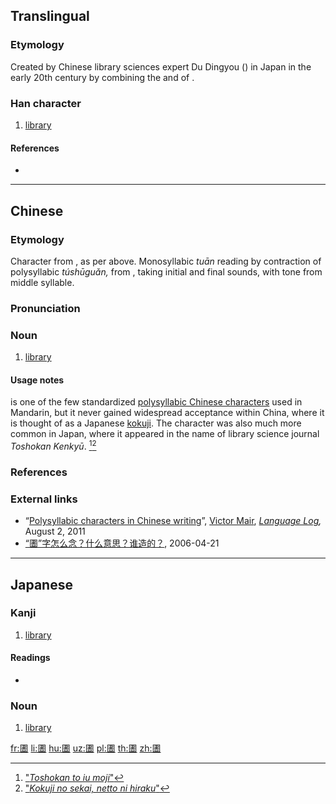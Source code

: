 ==Translingual==

===Etymology===
Created by Chinese library sciences expert Du Dingyou ({{lang|zh|杜定友}}) in Japan in the early 20th century by combining the {{m|zh|圖}} and {{m|zh|書}} of {{m|zh|圖書館}}.

===Han character===
{{Han char|rn=31|rad=囗|as=10|sn=13|four=|canj=WLGA|ids=⿴囗書}}

# [[library]]

====References====
* {{Han ref|kx=0220.151|dkj=04829|dj=0452.070|hdz=10724.111|uh=5715|ud=22293}}

----

==Chinese==
{{zh-forms}}

===Etymology===
Character from {{etyl|ja|zh}}, as per above. Monosyllabic ''tuān'' reading by contraction of polysyllabic ''túshūguǎn,'' from {{m|cmn|圖書館}}, taking initial and final sounds, with tone from middle syllable.

===Pronunciation===
{{zh-pron
|m=tuān,túshūguǎn
|c=syu1
|cat=n
}}

===Noun===
{{zh-noun}}

# {{label|zh|obscure}} [[library]]

====Usage notes====
{{lang|zh|圕}} is one of the few standardized [[w:Chinese_characters#Polysyllabic_characters|polysyllabic Chinese characters]] used in Mandarin, but it never gained widespread acceptance within China, where it is thought of as a Japanese [[kokuji]]. The character was also much more common in Japan, where it appeared in the name of library science journal {{lang|ja|圕研究}} ''Toshokan Kenkyū''. <ref>[http://hp.vector.co.jp/authors/VA000964/html/tosho.htm "''Toshokan to iu moji''"]</ref><ref>[http://ksbookshelf.com/nozomu-oohara/Nikkei.htm "''Kokuji no sekai, netto ni hiraku''"]</ref>

===References===
<references/>

===External links===
* “[http://languagelog.ldc.upenn.edu/nll/?p=3330 Polysyllabic characters in Chinese writing]”, [http://languagelog.ldc.upenn.edu/nll/?author=13 Victor Mair], ''[http://languagelog.ldc.upenn.edu/nll/ Language Log],'' August 2, 2011
* [http://www.singtaonet.com/culture/splend/t20060421_196261.html “圕”字怎么念？什么意思？谁造的？], 2006-04-21

----

==Japanese==

===Kanji===
{{ja-kanji|grade=|rs=囗10}}

# [[library]]

====Readings====
* {{ja-readings|on=[[としょかん]] (toshokan), [[しょ]] (sho)|kun=}}

===Noun===
{{ja-noun|としょかん}}

# [[library]]

[[fr:圕]]
[[li:圕]]
[[hu:圕]]
[[uz:圕]]
[[pl:圕]]
[[th:圕]]
[[zh:圕]]